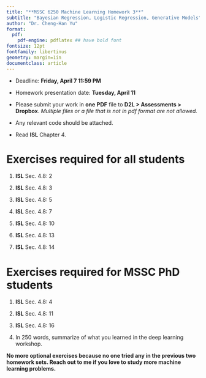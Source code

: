 ```yaml
---
title: "**MSSC 6250 Machine Learning Homework 3**"
subtitle: "Bayesian Regression, Logistic Regression, Generative Models"
author: "Dr. Cheng-Han Yu"
format: 
  pdf:
    pdf-engine: pdflatex ## have bold font
fontsize: 12pt
fontfamily: libertinus
geometry: margin=1in
documentclass: article
---
```


::: {.hidden}
\def\bx{\mathbf{x}}
\def\bg{\mathbf{g}}
\def\bw{\mathbf{w}}
\def\bb{\mathbf{b}}
\def\bu{\mathbf{u}}
\def\bbeta{\boldsymbol \beta}
\def\bgamma{\boldsymbol \gamma}
\def\bep{\boldsymbol \epsilon}
\def\bH{\mathbf{H}}
\def\bX{\mathbf{X}}
\def\by{\mathbf{y}}
\def\bH{\mathbf{H}}
\def\bI{\mathbf{I}}
\def\bS{\mathbf{S}}
\def\bU{\mathbf{U}}
\def\bV{\mathbf{V}}
\def\bW{\mathbf{W}}
\def\bD{\mathbf{D}}
\def\T{\text{T}}
\def\cov{\mathrm{Cov}}
\def\cor{\mathrm{Corr}}
\def\var{\mathrm{Var}}
\def\E{\mathrm{E}}
\def\bmu{\boldsymbol \mu}
<!-- \DeclareMathOperator*{\argmin}{arg\,min} -->
\def\Trace{\text{Trace}}
:::

- Deadline: **Friday, April 7 11:59 PM**

- Homework presentation date: **Tuesday, April 11**

- Please submit your work in **one** **PDF** file to **D2L \> Assessments \> Dropbox**. *Multiple files or a file that is not in pdf format are not allowed.*

- Any relevant code should be attached.

- Read **ISL** Chapter 4.


# Exercises required for all students

1. **ISL** Sec. 4.8: 2

2. **ISL** Sec. 4.8: 3

3. **ISL** Sec. 4.8: 5

4. **ISL** Sec. 4.8: 7

5. **ISL** Sec. 4.8: 10

6. **ISL** Sec. 4.8: 13

7. **ISL** Sec. 4.8: 14

# Exercises required for MSSC PhD students

1. **ISL** Sec. 4.8: 4

2. **ISL** Sec. 4.8: 11

3. **ISL** Sec. 4.8: 16

4. In 250 words, summarize of what you learned in the deep learning workshop.


**No more optional exercises because no one tried any in the previous two homework sets. Reach out to me if you love to study more machine learning problems.**


